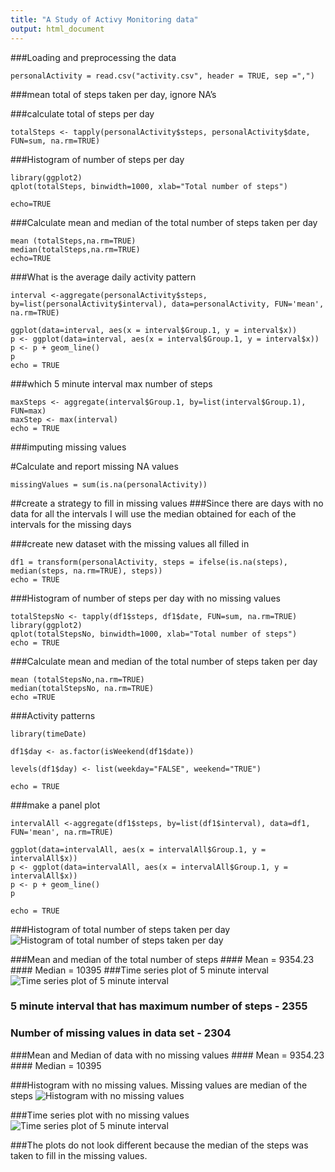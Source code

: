 ```yaml
---
title: "A Study of Activy Monitoring data"
output: html_document
---
```



###Loading and preprocessing the data
```
personalActivity = read.csv("activity.csv", header = TRUE, sep =",")
```
###mean total of steps taken per day, ignore NA's

###calculate total of steps per day
```
totalSteps <- tapply(personalActivity$steps, personalActivity$date, FUN=sum, na.rm=TRUE)
```
###Histogram of number of steps per day
```
library(ggplot2)
qplot(totalSteps, binwidth=1000, xlab="Total number of steps")

echo=TRUE
```
###Calculate mean and  median of the total number of steps taken per day
```
mean (totalSteps,na.rm=TRUE)
median(totalSteps,na.rm=TRUE)
echo=TRUE
```
###What is the average daily activity pattern
```
interval <-aggregate(personalActivity$steps, by=list(personalActivity$interval), data=personalActivity, FUN='mean', na.rm=TRUE)

ggplot(data=interval, aes(x = interval$Group.1, y = interval$x))
p <- ggplot(data=interval, aes(x = interval$Group.1, y = interval$x))
p <- p + geom_line()
p
echo = TRUE
```
###which 5 minute interval  max number of steps
```
maxSteps <- aggregate(interval$Group.1, by=list(interval$Group.1), FUN=max)
maxStep <- max(interval)
echo = TRUE
```

###imputing missing values

#Calculate and report missing NA values
```
missingValues = sum(is.na(personalActivity))
```
##create a strategy to fill in missing values
###Since there are days with no data for all the intervals I will use the median obtained for each of the intervals for the missing days

###create new dataset with the missing values all filled in
```
df1 = transform(personalActivity, steps = ifelse(is.na(steps), median(steps, na.rm=TRUE), steps))
echo = TRUE
```

###Histogram of number of steps per day with no missing values
```
totalStepsNo <- tapply(df1$steps, df1$date, FUN=sum, na.rm=TRUE)
library(ggplot2)
qplot(totalStepsNo, binwidth=1000, xlab="Total number of steps")
echo = TRUE
```
###Calculate mean and  median of the total number of steps taken per day
```
mean (totalStepsNo,na.rm=TRUE)
median(totalStepsNo, na.rm=TRUE)
echo =TRUE
```
###Activity patterns
```
library(timeDate)

df1$day <- as.factor(isWeekend(df1$date))

levels(df1$day) <- list(weekday="FALSE", weekend="TRUE")

echo = TRUE
```
###make a panel plot 
```
intervalAll <-aggregate(df1$steps, by=list(df1$interval), data=df1, FUN='mean', na.rm=TRUE)

ggplot(data=intervalAll, aes(x = intervalAll$Group.1, y = intervalAll$x))
p <- ggplot(data=intervalAll, aes(x = intervalAll$Group.1, y = intervalAll$x))
p <- p + geom_line()
p

echo = TRUE
```
###Histogram of total number of steps taken per day
![Histogram of total number of steps taken per day](Total_number_steps_na.png)

###Mean and median of the total number of steps
#### Mean = 9354.23
#### Median = 10395
###Time series plot of 5 minute interval
![Time series plot of 5 minute interval](Daily_activity_pattern_na.png)

### 5 minute interval that has maximum number of steps - 2355

### Number of missing values in data set - 2304

###Mean and Median of data with no missing values
#### Mean = 9354.23
#### Median = 10395

###Histogram with no missing values. Missing values are median of the steps
![Histogram with no missing values](Total_number_sites.png)

###Time series plot with no missing values
![Time series plot of 5 minute interval](Time_series_all.png)

###The plots do not look different because the median of the steps was taken to fill in the missing values.